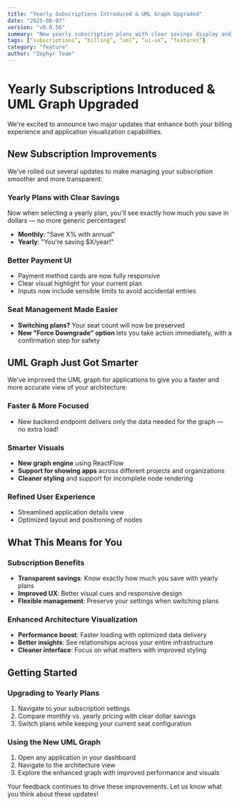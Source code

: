 ```yaml
---
title: "Yearly Subscriptions Introduced & UML Graph Upgraded"
date: "2025-08-07"
version: "v0.0.56"
summary: "New yearly subscription plans with clear savings display and enhanced UML graph with ReactFlow for better architecture visualization"
tags: [“subscriptions”, “billing”, “uml”, “ui-ux”, “features”]
category: "feature"
author: "Zephyr Team"
---
```


# Yearly Subscriptions Introduced & UML Graph Upgraded

We're excited to announce two major updates that enhance both your billing experience and application visualization capabilities.

## New Subscription Improvements

We've rolled out several updates to make managing your subscription smoother and more transparent:

### Yearly Plans with Clear Savings

Now when selecting a yearly plan, you'll see exactly how much you save in dollars — no more generic percentages!

- **Monthly**: "Save X% with annual"
- **Yearly**: "You're saving $X/year!"

### Better Payment UI

- Payment method cards are now fully responsive
- Clear visual highlight for your current plan
- Inputs now include sensible limits to avoid accidental entries

### Seat Management Made Easier

- **Switching plans?** Your seat count will now be preserved
- **New "Force Downgrade" option** lets you take action immediately, with a confirmation step for safety

## UML Graph Just Got Smarter

We've improved the UML graph for applications to give you a faster and more accurate view of your architecture:

### Faster & More Focused

- New backend endpoint delivers only the data needed for the graph — no extra load!

### Smarter Visuals

- **New graph engine** using ReactFlow
- **Support for showing apps** across different projects and organizations
- **Cleaner styling** and support for incomplete node rendering

### Refined User Experience

- Streamlined application details view
- Optimized layout and positioning of nodes

## What This Means for You

### Subscription Benefits

- **Transparent savings**: Know exactly how much you save with yearly plans
- **Improved UX**: Better visual cues and responsive design
- **Flexible management**: Preserve your settings when switching plans

### Enhanced Architecture Visualization

- **Performance boost**: Faster loading with optimized data delivery
- **Better insights**: See relationships across your entire infrastructure
- **Cleaner interface**: Focus on what matters with improved styling

## Getting Started

### Upgrading to Yearly Plans

1. Navigate to your subscription settings
2. Compare monthly vs. yearly pricing with clear dollar savings
3. Switch plans while keeping your current seat configuration

### Using the New UML Graph

1. Open any application in your dashboard
2. Navigate to the architecture view
3. Explore the enhanced graph with improved performance and visuals

Your feedback continues to drive these improvements. Let us know what you think about these updates!
